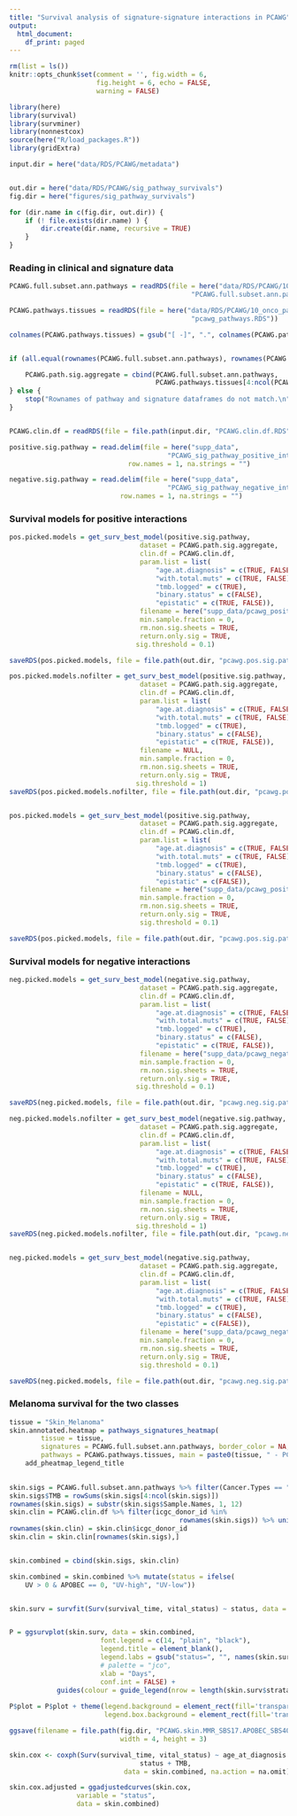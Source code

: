 ```yaml
---
title: "Survival analysis of signature-signature interactions in PCAWG"
output: 
  html_document:
    df_print: paged
---
```


```r
rm(list = ls())
knitr::opts_chunk$set(comment = '', fig.width = 6, 
                      fig.height = 6, echo = FALSE, 
                      warning = FALSE)
```

```r
library(here)
library(survival)
library(survminer)
library(nonnestcox)
source(here("R/load_packages.R"))
library(gridExtra)

input.dir = here("data/RDS/PCAWG/metadata")


out.dir = here("data/RDS/PCAWG/sig_pathway_survivals")
fig.dir = here("figures/sig_pathway_survivals")

for (dir.name in c(fig.dir, out.dir)) {
    if (! file.exists(dir.name) ) {
        dir.create(dir.name, recursive = TRUE)
    }
}
```

### Reading in clinical and signature data

```r
PCAWG.full.subset.ann.pathways = readRDS(file = here("data/RDS/PCAWG/10_onco_pathways",
                                              "PCAWG.full.subset.ann.pathways.RDS"))

PCAWG.pathways.tissues = readRDS(file = here("data/RDS/PCAWG/10_onco_pathways",
                                              "pcawg_pathways.RDS"))

colnames(PCAWG.pathways.tissues) = gsub("[ -]", ".", colnames(PCAWG.pathways.tissues))


if (all.equal(rownames(PCAWG.full.subset.ann.pathways), rownames(PCAWG.pathways.tissues))) {

    PCAWG.path.sig.aggregate = cbind(PCAWG.full.subset.ann.pathways, 
                                     PCAWG.pathways.tissues[4:ncol(PCAWG.pathways.tissues)])
} else {
    stop("Rownames of pathway and signature dataframes do not match.\n")
}


PCAWG.clin.df = readRDS(file = file.path(input.dir, "PCAWG.clin.df.RDS") )

positive.sig.pathway = read.delim(file = here("supp_data", 
                                        "PCAWG_sig_pathway_positive_interaction_tissue_summaries.tsv"),
                              row.names = 1, na.strings = "")

negative.sig.pathway = read.delim(file = here("supp_data", 
                                        "PCAWG_sig_pathway_negative_interaction_tissue_summaries.tsv"),
                            row.names = 1, na.strings = "")
```


### Survival models for positive interactions

<!-- ```{r} -->
<!-- pos.plotlist = get_surv_plotlist(positive.sig.pathway,  -->
<!--                                  dataset = PCAWG.path.sig.aggregate, -->
<!--                                  clin.df = PCAWG.clin.df, -->
<!--                                  with.total.muts = TRUE,  -->
<!--                                  tmb.logged = TRUE, -->
<!--                                  binary.status = FALSE ) -->

<!-- pdf(file.path(fig.dir, "PCAWG_positive_interactions_survivals_totmut_nonbinary.pdf"), -->
<!--     onefile = TRUE, width = 6, height = 8) -->

<!-- for (i in 1:length(pos.plotlist) ) { -->
<!--     try({print(pos.plotlist[[i]] ) }) -->
<!-- } -->
<!-- dev.off() -->


<!-- pos.plotlist = get_surv_plotlist(positive.sig.pathway,  -->
<!--                                  dataset = PCAWG.path.sig.aggregate, -->
<!--                                  clin.df = PCAWG.clin.df, -->
<!--                                  with.total.muts = FALSE,  -->
<!--                                  binary.status = FALSE ) -->

<!-- pdf(file.path(fig.dir, "PCAWG_positive_interactions_survivals_nontotmut_nonbinary.pdf"), -->
<!--     onefile = TRUE, width = 6, height = 8) -->

<!-- for (i in 1:length(pos.plotlist) ) { -->
<!--     try({print(pos.plotlist[[i]] ) }) -->
<!-- } -->
<!-- dev.off() -->


<!-- pos.plotlist = get_surv_plotlist(positive.sig.pathway,  -->
<!--                                  dataset = PCAWG.path.sig.aggregate, -->
<!--                                  clin.df = PCAWG.clin.df, -->
<!--                                  with.total.muts = TRUE,  -->
<!--                                  tmb.logged = TRUE, -->
<!--                                  binary.status = TRUE ) -->

<!-- pdf(file.path(fig.dir, "PCAWG_positive_interactions_survivals_totmut_binary.pdf"), -->
<!--     onefile = TRUE, width = 6, height = 8) -->

<!-- for (i in 1:length(pos.plotlist) ) { -->
<!--     try({print(pos.plotlist[[i]] ) }) -->
<!-- } -->
<!-- dev.off() -->
<!-- ``` -->

<!-- ```{r} -->
<!-- pos.coxlist = get_surv_coxlist(positive.sig.pathway,  -->
<!--                                  dataset = PCAWG.path.sig.aggregate, -->
<!--                                  clin.df = PCAWG.clin.df, -->
<!--                                  with.total.muts = TRUE,  -->
<!--                                tmb.logged = TRUE, -->
<!--                                  binary.status = FALSE ) -->
<!-- saveRDS(pos.coxlist, file = file.path(out.dir, "pos.coxlist.totmut.nonbinary.RDS")) -->


<!-- pos.coxlist = get_surv_coxlist(positive.sig.pathway,  -->
<!--                                  dataset = PCAWG.path.sig.aggregate, -->
<!--                                  clin.df = PCAWG.clin.df, -->
<!--                                  with.total.muts = FALSE,  -->
<!--                                tmb.logged = TRUE, -->
<!--                                  binary.status = FALSE ) -->
<!-- saveRDS(pos.coxlist, file = file.path(out.dir, "pos.coxlist.nototmut.nonbinary.RDS")) -->
<!-- ``` -->


```r
pos.picked.models = get_surv_best_model(positive.sig.pathway, 
                                 dataset = PCAWG.path.sig.aggregate,
                                 clin.df = PCAWG.clin.df,
                                 param.list = list(
                                     "age.at.diagnosis" = c(TRUE, FALSE),
                                     "with.total.muts" = c(TRUE, FALSE), 
                                     "tmb.logged" = c(TRUE),
                                     "binary.status" = c(FALSE),
                                     "epistatic" = c(TRUE, FALSE)),
                                 filename = here("supp_data/pcawg_positive_sig_path_survivals.xlsx"),
                                 min.sample.fraction = 0,
                                 rm.non.sig.sheets = TRUE,
                                 return.only.sig = TRUE,
                                sig.threshold = 0.1)

saveRDS(pos.picked.models, file = file.path(out.dir, "pcawg.pos.sig.path.picked.models.epi.RDS"))

pos.picked.models.nofilter = get_surv_best_model(positive.sig.pathway, 
                                 dataset = PCAWG.path.sig.aggregate,
                                 clin.df = PCAWG.clin.df,
                                 param.list = list(
                                     "age.at.diagnosis" = c(TRUE, FALSE),
                                     "with.total.muts" = c(TRUE, FALSE), 
                                     "tmb.logged" = c(TRUE),
                                     "binary.status" = c(FALSE),
                                     "epistatic" = c(TRUE, FALSE)),
                                 filename = NULL,
                                 min.sample.fraction = 0,
                                 rm.non.sig.sheets = TRUE,
                                 return.only.sig = TRUE,
                                sig.threshold = 1)
saveRDS(pos.picked.models.nofilter, file = file.path(out.dir, "pcawg.pos.sig.path.picked.models.epi.nonfilter.RDS"))


pos.picked.models = get_surv_best_model(positive.sig.pathway, 
                                 dataset = PCAWG.path.sig.aggregate,
                                 clin.df = PCAWG.clin.df,
                                 param.list = list(
                                     "age.at.diagnosis" = c(TRUE, FALSE),
                                     "with.total.muts" = c(TRUE, FALSE), 
                                     "tmb.logged" = c(TRUE),
                                     "binary.status" = c(FALSE),
                                     "epistatic" = c(FALSE)),
                                 filename = here("supp_data/pcawg_positive_sig_path_survivals_nonepi.xlsx"),
                                 min.sample.fraction = 0,
                                 rm.non.sig.sheets = TRUE,
                                 return.only.sig = TRUE,
                                 sig.threshold = 0.1)

saveRDS(pos.picked.models, file = file.path(out.dir, "pcawg.pos.sig.path.picked.models.nonepi.RDS"))

```

### Survival models for negative interactions

<!-- ```{r} -->
<!-- neg.plotlist = get_surv_plotlist(negative.sig.pathway,  -->
<!--                                  dataset = PCAWG.path.sig.aggregate, -->
<!--                                  clin.df = PCAWG.clin.df, -->
<!--                                  with.total.muts = TRUE,  -->
<!--                                  tmb.logged = TRUE, -->
<!--                                  binary.status = FALSE ) -->

<!-- pdf(file.path(fig.dir, "PCAWG_negative_interactions_survivals_totmut_nonbinary.pdf"), -->
<!--     onefile = TRUE, width = 6, height = 8) -->

<!-- for (i in 1:length(neg.plotlist) ) { -->
<!--     try({print(neg.plotlist[[i]] ) }) -->
<!-- } -->
<!-- dev.off() -->


<!-- neg.plotlist = get_surv_plotlist(negative.sig.pathway,  -->
<!--                                  dataset = PCAWG.path.sig.aggregate, -->
<!--                                  clin.df = PCAWG.clin.df, -->
<!--                                  with.total.muts = FALSE,  -->
<!--                                  binary.status = FALSE ) -->

<!-- pdf(file.path(fig.dir, "PCAWG_negative_interactions_survivals_nontotmut_nonbinary.pdf"), -->
<!--     onefile = TRUE, width = 6, height = 8) -->

<!-- for (i in 1:length(neg.plotlist) ) { -->
<!--     try({print(neg.plotlist[[i]] ) }) -->
<!-- } -->
<!-- dev.off() -->


<!-- neg.plotlist = get_surv_plotlist(negative.sig.pathway,  -->
<!--                                  dataset = PCAWG.path.sig.aggregate, -->
<!--                                  clin.df = PCAWG.clin.df, -->
<!--                                  with.total.muts = TRUE,  -->
<!--                                  tmb.logged = TRUE, -->
<!--                                  binary.status = TRUE ) -->

<!-- pdf(file.path(fig.dir, "PCAWG_negative_interactions_survivals_totmut_binary.pdf"), -->
<!--     onefile = TRUE, width = 6, height = 8) -->

<!-- for (i in 1:length(neg.plotlist) ) { -->
<!--     try({print(neg.plotlist[[i]] ) }) -->
<!-- } -->
<!-- dev.off() -->
<!-- ``` -->


<!-- ```{r} -->
<!-- neg.coxlist = get_surv_coxlist(negative.sig.pathway,  -->
<!--                                  dataset = PCAWG.path.sig.aggregate, -->
<!--                                  clin.df = PCAWG.clin.df, -->
<!--                                  with.total.muts = TRUE,  -->
<!--                                tmb.logged = TRUE, -->
<!--                                  binary.status = FALSE ) -->
<!-- saveRDS(neg.coxlist, file = file.path(out.dir, "neg.coxlist.totmut.nonbinary.RDS")) -->


<!-- neg.coxlist = get_surv_coxlist(negative.sig.pathway,  -->
<!--                                  dataset = PCAWG.path.sig.aggregate, -->
<!--                                  clin.df = PCAWG.clin.df, -->
<!--                                  with.total.muts = FALSE,  -->
<!--                                tmb.logged = TRUE, -->
<!--                                  binary.status = FALSE ) -->
<!-- saveRDS(neg.coxlist, file = file.path(out.dir, "neg.coxlist.nototmut.nonbinary.RDS")) -->
<!-- ``` -->


```r
neg.picked.models = get_surv_best_model(negative.sig.pathway, 
                                 dataset = PCAWG.path.sig.aggregate,
                                 clin.df = PCAWG.clin.df,
                                 param.list = list(
                                     "age.at.diagnosis" = c(TRUE, FALSE),
                                     "with.total.muts" = c(TRUE, FALSE), 
                                     "tmb.logged" = c(TRUE),
                                     "binary.status" = c(FALSE),
                                     "epistatic" = c(TRUE, FALSE)),
                                 filename = here("supp_data/pcawg_negative_sig_path_survivals.xlsx"),
                                 min.sample.fraction = 0,
                                 rm.non.sig.sheets = TRUE,
                                 return.only.sig = TRUE,
                                sig.threshold = 0.1)

saveRDS(neg.picked.models, file = file.path(out.dir, "pcawg.neg.sig.path.picked.models.epi.RDS"))

neg.picked.models.nofilter = get_surv_best_model(negative.sig.pathway, 
                                 dataset = PCAWG.path.sig.aggregate,
                                 clin.df = PCAWG.clin.df,
                                 param.list = list(
                                     "age.at.diagnosis" = c(TRUE, FALSE),
                                     "with.total.muts" = c(TRUE, FALSE), 
                                     "tmb.logged" = c(TRUE),
                                     "binary.status" = c(FALSE),
                                     "epistatic" = c(TRUE, FALSE)),
                                 filename = NULL,
                                 min.sample.fraction = 0,
                                 rm.non.sig.sheets = TRUE,
                                 return.only.sig = TRUE,
                                sig.threshold = 1)
saveRDS(neg.picked.models.nofilter, file = file.path(out.dir, "pcawg.neg.sig.path.picked.models.epi.nonfilter.RDS"))


neg.picked.models = get_surv_best_model(negative.sig.pathway, 
                                 dataset = PCAWG.path.sig.aggregate,
                                 clin.df = PCAWG.clin.df,
                                 param.list = list(
                                     "age.at.diagnosis" = c(TRUE, FALSE),
                                     "with.total.muts" = c(TRUE, FALSE), 
                                     "tmb.logged" = c(TRUE),
                                     "binary.status" = c(FALSE),
                                     "epistatic" = c(FALSE)),
                                 filename = here("supp_data/pcawg_negative_sig_path_survivals_nonepi.xlsx"),
                                 min.sample.fraction = 0,
                                 rm.non.sig.sheets = TRUE,
                                 return.only.sig = TRUE,
                                 sig.threshold = 0.1)

saveRDS(neg.picked.models, file = file.path(out.dir, "pcawg.neg.sig.path.picked.models.nonepi.RDS"))

```


### Melanoma survival for the two classes

```r
tissue = "Skin_Melanoma"
skin.annotated.heatmap = pathways_signatures_heatmap(
        tissue = tissue,
        signatures = PCAWG.full.subset.ann.pathways, border_color = NA,
        pathways = PCAWG.pathways.tissues, main = paste0(tissue, " - PCAWG")) %>% 
    add_pheatmap_legend_title
    
```
```r
skin.sigs = PCAWG.full.subset.ann.pathways %>% filter(Cancer.Types == "Skin_Melanoma")
skin.sigs$TMB = rowSums(skin.sigs[4:ncol(skin.sigs)])
rownames(skin.sigs) = substr(skin.sigs$Sample.Names, 1, 12)
skin.clin = PCAWG.clin.df %>% filter(icgc_donor_id %in% 
                                           rownames(skin.sigs)) %>% unique()
rownames(skin.clin) = skin.clin$icgc_donor_id
skin.clin = skin.clin[rownames(skin.sigs),]


skin.combined = cbind(skin.sigs, skin.clin)

skin.combined = skin.combined %>% mutate(status = ifelse(
    UV > 0 & APOBEC == 0, "UV-high", "UV-low")) 


skin.surv = survfit(Surv(survival_time, vital_status) ~ status, data = skin.combined)


P = ggsurvplot(skin.surv, data = skin.combined,
                       font.legend = c(14, "plain", "black"),
                       legend.title = element_blank(),
                       legend.labs = gsub("status=", "", names(skin.surv$strata)),
                       # palette = "jco",
                       xlab = "Days",
                       conf.int = FALSE) + 
            guides(colour = guide_legend(nrow = length(skin.surv$strata)))
        
P$plot = P$plot + theme(legend.background = element_rect(fill='transparent'),
                        legend.box.background = element_rect(fill='transparent', size = 0))

ggsave(filename = file.path(fig.dir, "PCAWG.skin.MMR_SBS17.APOBEC_SBS40.Others.survival.pdf"),
                            width = 4, height = 3)

skin.cox <- coxph(Surv(survival_time, vital_status) ~ age_at_diagnosis + 
                                 status + TMB, 
                             data = skin.combined, na.action = na.omit)

skin.cox.adjusted = ggadjustedcurves(skin.cox, 
                 variable = "status", 
                 data = skin.combined)

```


